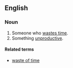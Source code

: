 ==English==

===Noun===
{{en-noun|sg=[[time]]-[[waster]]}}

# Someone who [[waste time|wastes time]].
# Something [[unproductive]].

====Related terms====
*[[waste of time]]